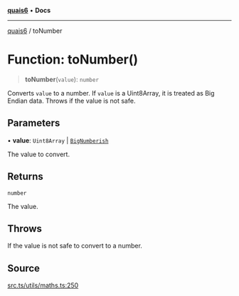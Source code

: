 [**quais6**](../README.md) • **Docs**

***

[quais6](../globals.md) / toNumber

# Function: toNumber()

> **toNumber**(`value`): `number`

Converts `value` to a number. If `value` is a Uint8Array, it
 is treated as Big Endian data. Throws if the value is not safe.

## Parameters

• **value**: `Uint8Array` \| [`BigNumberish`](../type-aliases/BigNumberish.md)

The value to convert.

## Returns

`number`

The value.

## Throws

If the value is not safe to convert to a number.

## Source

[src.ts/utils/maths.ts:250](https://github.com/dominant-strategies/quais-6.js/blob/aca1855329c3946c627ab7f16ac5304cea7d20c5/src.ts/utils/maths.ts#L250)
